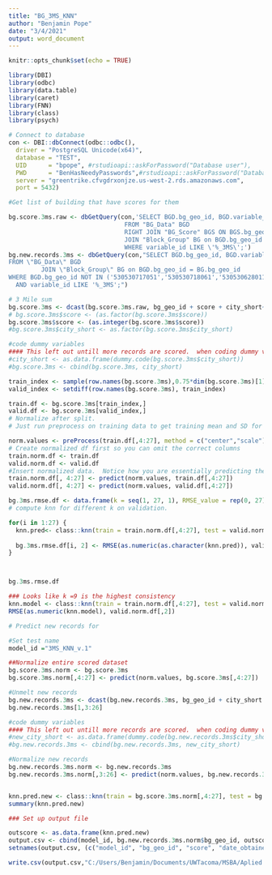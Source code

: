 ```yaml
---
title: "BG_3MS_KNN"
author: "Benjamin Pope"
date: "3/4/2021"
output: word_document
---
```


```r
knitr::opts_chunk$set(echo = TRUE)
```


```r
library(DBI)
library(odbc)
library(data.table)
library(caret)
library(FNN)
library(class)
library(psych)
```

```r
# Connect to database
con <- DBI::dbConnect(odbc::odbc(),
  driver = "PostgreSQL Unicode(x64)",
  database = "TEST",
  UID      = "bpope", #rstudioapi::askForPassword("Database user"),
  PWD      = "BenHasNeedyPasswords",#rstudioapi::askForPassword("Database password"),
  server = "greentrike.cfvgdrxonjze.us-west-2.rds.amazonaws.com",
  port = 5432)
```

```r
#Get list of building that have scores for them 

bg.score.3ms.raw <- dbGetQuery(con,'SELECT BGD.bg_geo_id, BGD.variable_id, BGD.Value, BG.city_short,BGS.score
                                FROM "BG_Data" BGD
                                RIGHT JOIN "BG_Score" BGS ON BGS.bg_geo_id = BGD.bg_geo_id
                                JOIN "Block_Group" BG on BGD.bg_geo_id = BG.bg_geo_id
                                WHERE variable_id LIKE \'%_3MS\';')
bg.new.records.3ms <- dbGetQuery(con,"SELECT BGD.bg_geo_id, BGD.variable_id, BGD.Value, BG.city_short
FROM \"BG_Data\" BGD
         JOIN \"Block_Group\" BG on BGD.bg_geo_id = BG.bg_geo_id
WHERE BGD.bg_geo_id NOT IN ('530530717051','530530718061','530530628011','530530612001','530530712071','530530718031','530530718071','530530734072','530530626001','530530730061','530530723112','530530602001','530530718062','530530616021','530530712103','530530613001','530530734063','530530609062','530530713071','530530733022','530530714112','530530714063','530530718083','530530635014','530530631002','530530718072','530530724071','530530733012','530530611006','530530605003','530530734052','530530715041','530530612004','530530726022','530530718034','530530616011','530530718052')
  AND variable_id LIKE '%_3MS';")
```

```r
# 3 Mile sum 
bg.score.3ms <- dcast(bg.score.3ms.raw, bg_geo_id + score + city_short~ variable_id)
# bg.score.3ms$score <- (as.factor(bg.score.3ms$score))
bg.score.3ms$score <- (as.integer(bg.score.3ms$score))
#bg.score.3ms$city_short <- as.factor(bg.score.3ms$city_short)

```

```r

#code dummy variables
#### This left out untill more records are scored.  when coding dummy variables need entire set of dummy variables. \
#city_short <- as.data.frame(dummy.code(bg.score.3ms$city_short))
#bg.score.3ms <- cbind(bg.score.3ms, city_short)

```


```r

train_index <- sample(row.names(bg.score.3ms),0.75*dim(bg.score.3ms)[1])
valid_index <- setdiff(row.names(bg.score.3ms), train_index)

train.df <- bg.score.3ms[train_index,]
valid.df <- bg.score.3ms[valid_index,]
# Normalize after split.
# Just run preprocess on training data to get training mean and SD for normalization

norm.values <- preProcess(train.df[,4:27], method = c("center","scale"))
# Create normalized df first so you can omit the correct columns
train.norm.df <- train.df
valid.norm.df <- valid.df
#Insert normalized data.  Notice how you are essentially predicting the Standardization since we have the mean and SD captured already.  
train.norm.df[, 4:27] <- predict(norm.values, train.df[,4:27])
valid.norm.df[, 4:27] <- predict(norm.values, valid.df[,4:27])

bg.3ms.rmse.df <- data.frame(k = seq(1, 27, 1), RMSE_value = rep(0, 27))
# compute knn for different k on validation.

for(i in 1:27) {
  knn.pred<- class::knn(train = train.norm.df[,4:27], test = valid.norm.df[,4:27], cl = train.norm.df[,2],k=i)
  
  bg.3ms.rmse.df[i, 2] <- RMSE(as.numeric(as.character(knn.pred)), valid.norm.df[,2])
}



bg.3ms.rmse.df

### Looks like k =9 is the highest consistency 
knn.model <- class::knn(train = train.norm.df[,4:27], test = valid.norm.df[,4:27], cl = train.norm.df[,2],k=4)
RMSE(as.numeric(knn.model), valid.norm.df[,2])

```

```r
# Predict new records for 

#Set test name
model_id ="3MS_KNN_v.1"

##Normalize entire scored dataset
bg.score.3ms.norm <- bg.score.3ms
bg.score.3ms.norm[,4:27] <- predict(norm.values, bg.score.3ms[,4:27])

#Unmelt new records
bg.new.records.3ms <- dcast(bg.new.records.3ms, bg_geo_id + city_short ~variable_id)
bg.new.records.3ms[1,3:26]

#code dummy variables
#### This left out untill more records are scored.  when coding dummy variables need entire set of dummy variables. 
#new_city_short <- as.data.frame(dummy.code(bg.new.records.3ms$city_short))
#bg.new.records.3ms <- cbind(bg.new.records.3ms, new_city_short)

#Normalize new records 
bg.new.records.3ms.norm <- bg.new.records.3ms
bg.new.records.3ms.norm[,3:26] <- predict(norm.values, bg.new.records.3ms[,3:26])


knn.pred.new <- class::knn(train = bg.score.3ms.norm[,4:27], test = bg.new.records.3ms[,3:26], cl = bg.score.3ms.norm[,2] ,k=4)
summary(knn.pred.new)
```

```r
### Set up output file

outscore <- as.data.frame(knn.pred.new)
output.csv <- cbind(model_id, bg.new.records.3ms.norm$bg_geo_id, outscore, date())
setnames(output.csv, (c("model_id", "bg_geo_id", "score", "date_obtained")))

write.csv(output.csv,"C:/Users/Benjamin/Documents/UWTacoma/MSBA/Aplied Project with Greentrike/KNN MODELS\\bg_KNN_output.csv",row.names = FALSE)
```

